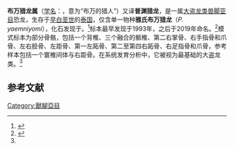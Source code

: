 {{Automatic taxobox
| fossil_range = [[巴列姆阶|巴列姆阶]]，{{Fossil range|130}}
| image =
| image_caption =
| display_parents = 2
| taxon = Phuwiangvenator
| authority = Samathi ''et al.'', 2019<ref name="Samathietal2019" />
| type_species = '''雅氏布万猎龙<br>''Phuwiangvenator yaemniyomi'''''
| type_species_authority = Samathi ''et al.'', 2019<ref name="Samathietal2019" />
}}
'''布万猎龙属'''（[[学名|学名]]：{{lang|la|''Phuwiangvenator''}}，意为“布万的猎人”）又译'''普渊猎龙'''，是一属[[大盗龙类|大盗龙类]][[兽脚亚目|兽脚亚目]]恐龙，生存于[[白垩纪|早白垩世]]的[[泰国|泰国]]，仅含单一物种'''雅氏布万猎龙'''（''P. yaemniyomi''），化石发现于{{link-en|萨卡组|Sao Khua Formation}}。<ref name="Samathietal2019">{{Cite journal|title=Two new basal coelurosaurian theropod dinosaurs from the Early Cretaceous Sao Khua Formation of Thailand|url=http://www.app.pan.pl/article/item/app005402018.html|last=Samathi|first=Adun|last2=Chanthasit|first2=Phornphen|date=2019|journal=Acta Palaeontologica Polonica|doi=10.4202/app.00540.2018|volume=64|last3=Sander|first3=Paul|access-date=2021-11-02|archive-date=2021-12-16|archive-url=https://web.archive.org/web/20211216225030/https://www.app.pan.pl/article/item/app005402018.html|dead-url=no}}</ref>标本最早发现于1993年，之后于2019年命名。<ref>{{cite web|title=Mega-raptors were top predators in Thailand 100 million years ago|url=https://blogs.plos.org/paleocomm/2019/05/28/mega-raptors-were-top-predators-in-thailand-100-million-years-ago/|date=2019-05-28|website=Plos|publisher=y Jon Tennant in Dinosaurs, Jon Tennant|access-date=2020-07-16|archive-date=2019-08-30|archive-url=https://web.archive.org/web/20190830023407/https://blogs.plos.org/paleocomm/2019/05/28/mega-raptors-were-top-predators-in-thailand-100-million-years-ago/|dead-url=no}}</ref>模式标本为部分骨骼，包括一个背椎、三个融合的骶椎、第二右掌骨、右手指骨和爪骨、左右胫骨、左距骨、第一左跖骨、第二至第四右跖骨、右足指骨和爪骨，参考样本包括一个寰椎间体与右距骨。在系统发育分析中，它被视为最基础的大盗龙类。<ref name="Samathietal2019" />

==参考文献==
{{reflist}}
{{Theropoda|A.}}
{{Taxonbar|from=Q63981558}}

[[Category:獸腳亞目|Category:獸腳亞目]]